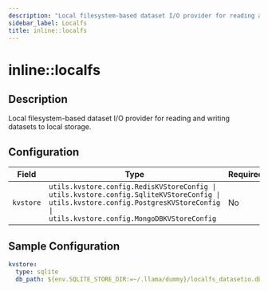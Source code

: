 ```yaml
---
description: "Local filesystem-based dataset I/O provider for reading and writing datasets to local storage."
sidebar_label: Localfs
title: inline::localfs
---
```


# inline::localfs

## Description

Local filesystem-based dataset I/O provider for reading and writing datasets to local storage.

## Configuration

| Field | Type | Required | Default | Description |
|-------|------|----------|---------|-------------|
| `kvstore` | `utils.kvstore.config.RedisKVStoreConfig \| utils.kvstore.config.SqliteKVStoreConfig \| utils.kvstore.config.PostgresKVStoreConfig \| utils.kvstore.config.MongoDBKVStoreConfig` | No | namespace=None type='sqlite' db_path='~/.llama/runtime/kvstore.db' |  |

## Sample Configuration

```yaml
kvstore:
  type: sqlite
  db_path: ${env.SQLITE_STORE_DIR:=~/.llama/dummy}/localfs_datasetio.db
```
